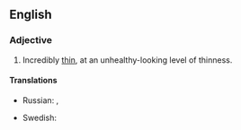 ==English==

===Adjective===
{{en-adj|-|head=[[thin]] as a [[rake]]}}

# {{lb|en|simile}} Incredibly [[thin]], at an unhealthy-looking level of thinness.

====Translations====
{{trans-top|incredibly thin}}
* Russian: {{t|ru|худо́й как ще́пка}}, {{t|ru|то́щий как жердь}}
{{trans-mid}}
* Swedish: {{t|sv|tunn som en sticka}}
{{trans-bottom}}